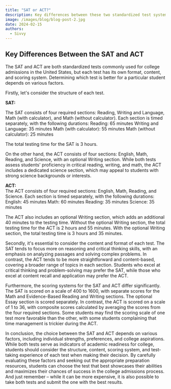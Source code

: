 ```yaml
---
title: "SAT or ACT?"
description: Key differences between these two standardized test systems
image: /images/blog/blog-post-2.jpg
date: 2024-02-15
authors:
  - Sivvy
---
```


## Key Differences Between the SAT and ACT

The SAT and ACT are both standardized tests commonly used for college admissions in the United States, but each test has its own format, content, and scoring system. Determining which test is better for a particular student depends on various factors.<br />

Firstly, let's consider the structure of each test. <br />

**SAT:**<br />

The SAT consists of four required sections: Reading, Writing and Language, Math (with calculator), and Math (without calculator). Each section is timed separately, with the following durations:
Reading: 65 minutes
Writing and Language: 35 minutes
Math (with calculator): 55 minutes
Math (without calculator): 25 minutes<br />

The total testing time for the SAT is 3 hours. <br />

On the other hand, the ACT consists of four sections: English, Math, Reading, and Science, with an optional Writing section. While both tests assess students' proficiency in critical reading, writing, and math, the ACT includes a dedicated science section, which may appeal to students with strong science backgrounds or interests.<br />

**ACT:**<br />
The ACT consists of four required sections: English, Math, Reading, and Science.
Each section is timed separately, with the following durations:
English: 45 minutes
Math: 60 minutes
Reading: 35 minutes
Science: 35 minutes<br />

The ACT also includes an optional Writing section, which adds an additional 40 minutes to the testing time. Without the optional Writing section, the total testing time for the ACT is 2 hours and 55 minutes. With the optional Writing section, the total testing time is 3 hours and 35 minutes.<br />


Secondly, it's essential to consider the content and format of each test. The SAT tends to focus more on reasoning and critical thinking skills, with an emphasis on analyzing passages and solving complex problems. In contrast, the ACT tends to be more straightforward and content-based, covering a broader range of topics in each section. Students who excel at critical thinking and problem-solving may prefer the SAT, while those who excel at content recall and application may prefer the ACT.<br />

Furthermore, the scoring systems for the SAT and ACT differ significantly. The SAT is scored on a scale of 400 to 1600, with separate scores for the Math and Evidence-Based Reading and Writing sections. The optional Essay section is scored separately. In contrast, the ACT is scored on a scale of 1 to 36, with composite scores calculated by averaging the scores from the four required sections. Some students may find the scoring scale of one test more favorable than the other, with some students complaining that time management is trickier during the ACT. <br />


In conclusion, the choice between the SAT and ACT depends on various factors, including individual strengths, preferences, and college aspirations. While both tests serve as indicators of academic readiness for college, students should consider the structure, content, scoring system, and test-taking experience of each test when making their decision. By carefully evaluating these factors and seeking out the appropriate preparation resources, students can choose the test that best showcases their abilities and maximizes their chances of success in the college admissions process. And just remember – while it can be more expensive, it is also possible to take both tests and submit the one with the best results. 

